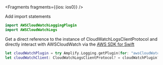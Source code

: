 
<Fragments fragments={{ios: ios0}} />

Add import statements

```swift
import AWSCloudWatchLoggingPlugin
import AWSCloudWatchLogs
```

Get a direct reference to the instance of CloudWatchLogsClientProtocol and directly interact with AWSCloudWatch via the [AWS SDK for Swift](https://docs.aws.amazon.com/sdk-for-swift/index.html)

```swift
let cloudWatchPlugin = try Amplify.Logging.getPlugin(for: "awsCloudWatchLoggingPlugin") as? AWSCloudWatchLoggingPlugin 
let cloudWatchClient: CloudWatchLogsClientProtocol? = cloudWatchPlugin?.getEscapeHatch()
```